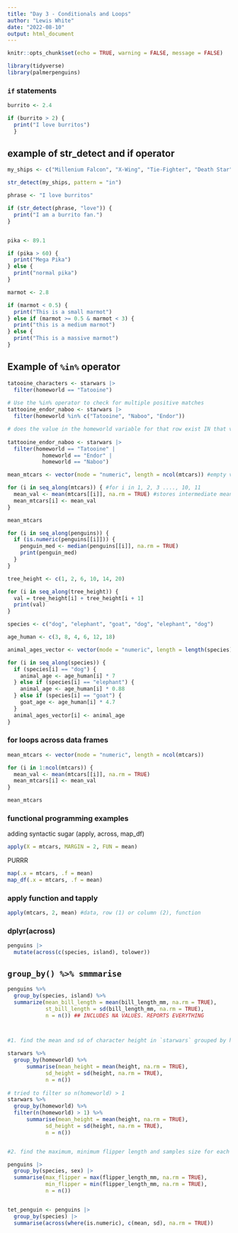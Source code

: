 ```yaml
---
title: "Day 3 - Conditionals and Loops"
author: "Lewis White"
date: "2022-08-10"
output: html_document
---
```


```r
knitr::opts_chunk$set(echo = TRUE, warning = FALSE, message = FALSE)

library(tidyverse)
library(palmerpenguins)
```

### `if` statements

```r
burrito <- 2.4

if (burrito > 2) {
  print("I love burritos")
  }
```

## example of str_detect and if operator

```r
my_ships <- c("Millenium Falcon", "X-Wing", "Tie-Fighter", "Death Star")

str_detect(my_ships, pattern = "in")

phrase <- "I love burritos"

if (str_detect(phrase, "love")) {
  print("I am a burrito fan.")
}
```

```r
```



```r
pika <- 89.1

if (pika > 60) {
  print("Mega Pika")
} else {
  print("normal pika")
}
```

```r
marmot <- 2.8

if (marmot < 0.5) {
  print("This is a small marmot")
} else if (marmot >= 0.5 & marmot < 3) {
  print("this is a medium marmot")
} else {
  print("This is a massive marmot")
}
```




## Example of `%in%` operator

```r
tatooine_characters <- starwars |>
  filter(homeworld == "Tatooine")
  
# Use the %in% operator to check for multiple positive matches 
tattooine_endor_naboo <- starwars |>
  filter(homeworld %in% c("Tatooine", "Naboo", "Endor"))

# does the value in the homeworld variable for that row exist IN that vector c("Tatooine", "Naboo", "Endor"). This is faster than the below version.
  
tattooine_endor_naboo <- starwars |>
  filter(homeworld == "Tatooine" |
           homeworld == "Endor" |
           homeworld == "Naboo")

```


```r
mean_mtcars <- vector(mode = "numeric", length = ncol(mtcars)) #empty vector expecting numeric values where #columns is same as mtcars

for (i in seq_along(mtcars)) { #for i in 1, 2, 3 ...., 10, 11
  mean_val <- mean(mtcars[[i]], na.rm = TRUE) #stores intermediate mean value. takes mean of all values in the first column. 
  mean_mtcars[i] <- mean_val
}

mean_mtcars
```


```r
for (i in seq_along(penguins)) {
  if (is.numeric(penguins[[i]])) {
    penguin_med <- median(penguins[[i]], na.rm = TRUE)
    print(penguin_med)
  }
}
```



```r
tree_height <- c(1, 2, 6, 10, 14, 20)

for (i in seq_along(tree_height)) {
  val = tree_height[i] + tree_height[i + 1]
  print(val)
}
```

```r
species <- c("dog", "elephant", "goat", "dog", "elephant", "dog")

age_human <- c(3, 8, 4, 6, 12, 18)

animal_ages_vector <- vector(mode = "numeric", length = length(species))

for (i in seq_along(species)) {
  if (species[i] == "dog") {
    animal_age <- age_human[i] * 7
  } else if (species[i] == "elephant") {
    animal_age <- age_human[i] * 0.88
  } else if (species[i] == "goat") {
    goat_age <- age_human[i] * 4.7
  }
  animal_ages_vector[i] <- animal_age
}

```


### for loops across data frames 

```r
mean_mtcars <- vector(mode = "numeric", length = ncol(mtcars))

for (i in 1:ncol(mtcars)) {
  mean_val <- mean(mtcars[[i]], na.rm = TRUE)
  mean_mtcars[i] <- mean_val
}

mean_mtcars
```


### functional programming examples

adding syntactic sugar (apply, across, map_df)

```r
apply(X = mtcars, MARGIN = 2, FUN = mean)
```

PURRR

```r
map(.x = mtcars, .f = mean)
map_df(.x = mtcars, .f = mean)
```



### apply function and tapply

```r
apply(mtcars, 2, mean) #data, row (1) or column (2), function
```

### dplyr(across)

```r
penguins |>
  mutate(across(c(species, island), tolower))
```

## `group_by() %>% smmmarise` 

```r
penguins %>%
  group_by(species, island) %>%
  summarize(mean_bill_length = mean(bill_length_mm, na.rm = TRUE),
            st_bill_length = sd(bill_length_mm, na.rm = TRUE),
            n = n()) ## INCLUDES NA VALUES. REPORTS EVERYTHING



#1. find the mean and sd of character height in `starwars` grouped by homeworld

starwars %>% 
  group_by(homeworld) %>%
      summarise(mean_height = mean(height, na.rm = TRUE),
            sd_height = sd(height, na.rm = TRUE),
            n = n())
  
# tried to filter so n(homeworld) > 1
starwars %>% 
  group_by(homeworld) %>%
  filter(n(homeworld) > 1) %>%
      summarise(mean_height = mean(height, na.rm = TRUE),
            sd_height = sd(height, na.rm = TRUE),
            n = n())


#2. find the maximum, minimum flipper length and samples size for each species of the penguins. 

penguins |> 
  group_by(species, sex) |> 
  summarise(max_flipper = max(flipper_length_mm, na.rm = TRUE),
            min_flipper = min(flipper_length_mm, na.rm = TRUE),
            n = n())


tet_penguin <- penguins |> 
  group_by(species) |> 
  summarise(across(where(is.numeric), c(mean, sd), na.rm = TRUE))
```




